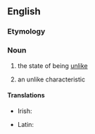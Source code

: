 ==English==

===Etymology===
{{suffix|en|unlike|ness}}

===Noun===
{{en-noun|~|es}}

# {{lb|en|uncountable}} the state of being [[unlike]]
# {{lb|en|countable}} an unlike characteristic

====Translations====
{{trans-top|the state of being unlike}}
* Irish: {{t|ga|éagsúlacht|f}}
{{trans-mid}}
* Latin: {{t|la|dissimilitūdō|f}}
{{trans-bottom}}

{{trans-top|an unlike characteristic}}
{{trans-mid}}
{{trans-bottom}}